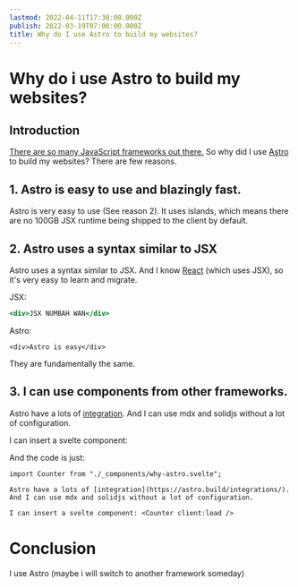 ```yaml
---
lastmod: 2022-04-11T17:30:00.000Z
publish: 2022-03-19T07:00:00.000Z
title: Why do I use Astro to build my websites?
---
```


# Why do i use Astro to build my websites?

## Introduction

[There are so many JavaScript frameworks out there.](https://dayssincelastjavascriptframework.com/) So why did I use [Astro](https://github.com/withastro/astro) to build my websites? There are few reasons.

## 1. Astro is easy to use and blazingly fast.

Astro is very easy to use (See reason 2). It uses islands, which means there are no 100GB JSX runtime being shipped to the client by default.

## 2. Astro uses a syntax similar to JSX

Astro uses a syntax similar to JSX. And I know [React](https://github.com/facebook/react) (which uses JSX), so it's very easy to learn and migrate.

JSX:

```jsx
<div>JSX NUMBAH WAN</div>
```

Astro:

```astro
<div>Astro is easy</div>
```

They are fundamentally the same.

## 3. I can use components from other frameworks.


Astro have a lots of [integration](https://astro.build/integrations/). And I can use mdx and solidjs without a lot of configuration.

I can insert a svelte component: <Counter client:load />

And the code is just:

```mdx
import Counter from "./_components/why-astro.svelte";

Astro have a lots of [integration](https://astro.build/integrations/). And I can use mdx and solidjs without a lot of configuration.

I can insert a svelte component: <Counter client:load />
```

# Conclusion

I use Astro (maybe i will switch to another framework someday)
